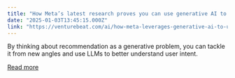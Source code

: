 ```yaml
---
title: "How Meta’s latest research proves you can use generative AI to understand user intent"
date: "2025-01-03T13:45:15.000Z"
link: "https://venturebeat.com/ai/how-meta-leverages-generative-ai-to-understand-user-intent/"
---
```


By thinking about recommendation as a generative problem, you can tackle it from new angles and use LLMs to better understand user intent.

[Read more](https://venturebeat.com/ai/how-meta-leverages-generative-ai-to-understand-user-intent/)
